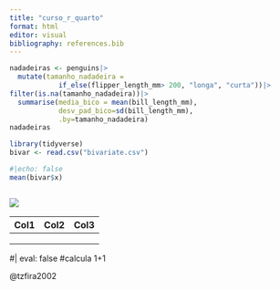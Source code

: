 ```yaml
---
title: "curso_r_quarto"
format: html
editor: visual
bibliography: references.bib
---
```


```r
nadadeiras <- penguins|>
  mutate(tamanho_nadadeira =
            if_else(flipper_length_mm> 200, "longa", "curta"))|>
filter(is.na(tamanho_nadadeira))|>
  summarise(media_bico = mean(bill_length_mm),
            desv_pad_bico=sd(bill_length_mm),
            .by=tamanho_nadadeira)
nadadeiras
```

```r
library(tidyverse)
bivar <- read.csv("bivariate.csv")
```

```r
#|echo: false
mean(bivar$x)
```

```r

```

![](images/POL.png)

| Col1 | Col2 | Col3 |
|------|------|------|
|      |      |      |
|      |      |      |
|      |      |      |

#\| eval: false #calcula 1+1\

@tzfira2002
